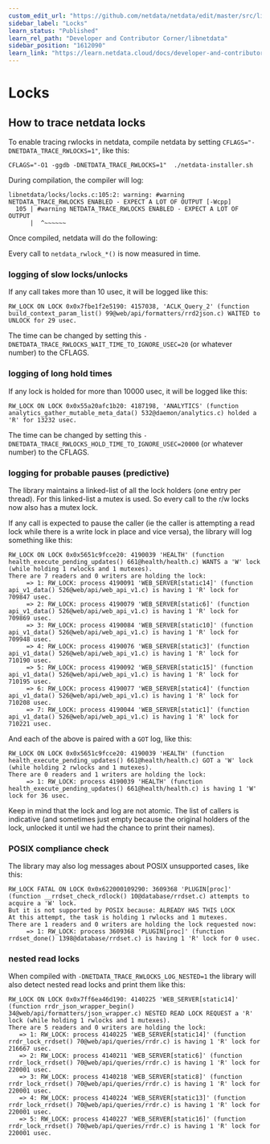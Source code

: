 ```yaml
---
custom_edit_url: "https://github.com/netdata/netdata/edit/master/src/libnetdata/locks/README.md"
sidebar_label: "Locks"
learn_status: "Published"
learn_rel_path: "Developer and Contributor Corner/libnetdata"
sidebar_position: "1612090"
learn_link: "https://learn.netdata.cloud/docs/developer-and-contributor-corner/libnetdata/locks"
---
```


# Locks

## How to trace netdata locks

To enable tracing rwlocks in netdata, compile netdata by setting `CFLAGS="-DNETDATA_TRACE_RWLOCKS=1"`, like this:

```
CFLAGS="-O1 -ggdb -DNETDATA_TRACE_RWLOCKS=1"  ./netdata-installer.sh
```

During compilation, the compiler will log:

```
libnetdata/locks/locks.c:105:2: warning: #warning NETDATA_TRACE_RWLOCKS ENABLED - EXPECT A LOT OF OUTPUT [-Wcpp]
  105 | #warning NETDATA_TRACE_RWLOCKS ENABLED - EXPECT A LOT OF OUTPUT
      |  ^~~~~~~
```

Once compiled, netdata will do the following:

Every call to `netdata_rwlock_*()` is now measured in time.

### logging of slow locks/unlocks

If any call takes more than 10 usec, it will be logged like this:

```
RW_LOCK ON LOCK 0x0x7fbe1f2e5190: 4157038, 'ACLK_Query_2' (function build_context_param_list() 99@web/api/formatters/rrd2json.c) WAITED to UNLOCK for 29 usec.
```

The time can be changed by setting this `-DNETDATA_TRACE_RWLOCKS_WAIT_TIME_TO_IGNORE_USEC=20` (or whatever number) to the CFLAGS.

### logging of long hold times

If any lock is holded for more than 10000 usec, it will be logged like this:

```
RW_LOCK ON LOCK 0x0x55a20afc1b20: 4187198, 'ANALYTICS' (function analytics_gather_mutable_meta_data() 532@daemon/analytics.c) holded a 'R' for 13232 usec.
```

The time can be changed by setting this `-DNETDATA_TRACE_RWLOCKS_HOLD_TIME_TO_IGNORE_USEC=20000` (or whatever number) to the CFLAGS.

### logging for probable pauses (predictive)

The library maintains a linked-list of all the lock holders (one entry per thread).  For this linked-list a mutex is used. So every call to the r/w locks now also has  a mutex lock.

If any call is expected to pause the caller (ie the caller is attempting a read lock while there is a write lock in place and vice versa), the library will log something like this:

```
RW_LOCK ON LOCK 0x0x5651c9fcce20: 4190039 'HEALTH' (function health_execute_pending_updates() 661@health/health.c) WANTS a 'W' lock (while holding 1 rwlocks and 1 mutexes).
There are 7 readers and 0 writers are holding the lock:
     => 1: RW_LOCK: process 4190091 'WEB_SERVER[static14]' (function api_v1_data() 526@web/api/web_api_v1.c) is having 1 'R' lock for 709847 usec.
     => 2: RW_LOCK: process 4190079 'WEB_SERVER[static6]' (function api_v1_data() 526@web/api/web_api_v1.c) is having 1 'R' lock for 709869 usec.
     => 3: RW_LOCK: process 4190084 'WEB_SERVER[static10]' (function api_v1_data() 526@web/api/web_api_v1.c) is having 1 'R' lock for 709948 usec.
     => 4: RW_LOCK: process 4190076 'WEB_SERVER[static3]' (function api_v1_data() 526@web/api/web_api_v1.c) is having 1 'R' lock for 710190 usec.
     => 5: RW_LOCK: process 4190092 'WEB_SERVER[static15]' (function api_v1_data() 526@web/api/web_api_v1.c) is having 1 'R' lock for 710195 usec.
     => 6: RW_LOCK: process 4190077 'WEB_SERVER[static4]' (function api_v1_data() 526@web/api/web_api_v1.c) is having 1 'R' lock for 710208 usec.
     => 7: RW_LOCK: process 4190044 'WEB_SERVER[static1]' (function api_v1_data() 526@web/api/web_api_v1.c) is having 1 'R' lock for 710221 usec.
```

And each of the above is paired with a `GOT` log, like this:

```
RW_LOCK ON LOCK 0x0x5651c9fcce20: 4190039 'HEALTH' (function health_execute_pending_updates() 661@health/health.c) GOT a 'W' lock (while holding 2 rwlocks and 1 mutexes).
There are 0 readers and 1 writers are holding the lock:
     => 1: RW_LOCK: process 4190039 'HEALTH' (function health_execute_pending_updates() 661@health/health.c) is having 1 'W' lock for 36 usec.
```

Keep in mind that the lock and log are not atomic. The list of callers is indicative (and sometimes just empty because the original holders of the lock, unlocked it until we had the chance to print their names).

### POSIX compliance check

The library may also log messages about POSIX unsupported cases, like this:

```
RW_LOCK FATAL ON LOCK 0x0x622000109290: 3609368 'PLUGIN[proc]' (function __rrdset_check_rdlock() 10@database/rrdset.c) attempts to acquire a 'W' lock.
But it is not supported by POSIX because: ALREADY HAS THIS LOCK
At this attempt, the task is holding 1 rwlocks and 1 mutexes.
There are 1 readers and 0 writers are holding the lock requested now:
     => 1: RW_LOCK: process 3609368 'PLUGIN[proc]' (function rrdset_done() 1398@database/rrdset.c) is having 1 'R' lock for 0 usec.
```

### nested read locks

When compiled with `-DNETDATA_TRACE_RWLOCKS_LOG_NESTED=1` the library will also detect nested read locks and print them like this:

```
RW_LOCK ON LOCK 0x0x7ff6ea46d190: 4140225 'WEB_SERVER[static14]' (function rrdr_json_wrapper_begin() 34@web/api/formatters/json_wrapper.c) NESTED READ LOCK REQUEST a 'R' lock (while holding 1 rwlocks and 1 mutexes).
There are 5 readers and 0 writers are holding the lock:
   => 1: RW_LOCK: process 4140225 'WEB_SERVER[static14]' (function rrdr_lock_rrdset() 70@web/api/queries/rrdr.c) is having 1 'R' lock for 216667 usec.
   => 2: RW_LOCK: process 4140211 'WEB_SERVER[static6]' (function rrdr_lock_rrdset() 70@web/api/queries/rrdr.c) is having 1 'R' lock for 220001 usec.
   => 3: RW_LOCK: process 4140218 'WEB_SERVER[static8]' (function rrdr_lock_rrdset() 70@web/api/queries/rrdr.c) is having 1 'R' lock for 220001 usec.
   => 4: RW_LOCK: process 4140224 'WEB_SERVER[static13]' (function rrdr_lock_rrdset() 70@web/api/queries/rrdr.c) is having 1 'R' lock for 220001 usec.
   => 5: RW_LOCK: process 4140227 'WEB_SERVER[static16]' (function rrdr_lock_rrdset() 70@web/api/queries/rrdr.c) is having 1 'R' lock for 220001 usec.
```



